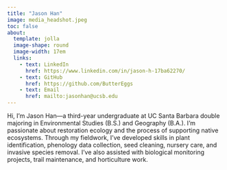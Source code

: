 ```yaml
---
title: "Jason Han"
image: media_headshot.jpeg
toc: false
about: 
  template: jolla
  image-shape: round
  image-width: 17em
  links:
    - text: LinkedIn
      href: https://www.linkedin.com/in/jason-h-17ba62270/
    - text: GitHub
      href: https://github.com/ButterEggs
    - text: Email
      href: mailto:jasonhan@ucsb.edu
---
```


Hi, I’m Jason Han—a third-year undergraduate at UC Santa Barbara double majoring in Environmental Studies (B.S.) and Geography (B.A.). I'm passionate about restoration ecology and the process of supporting native ecosystems.
Through my fieldwork, I’ve developed skills in plant identification, phenology data collection, seed cleaning, nursery care, and invasive species removal. I’ve also assisted with biological monitoring projects, trail maintenance, and horticulture work.

